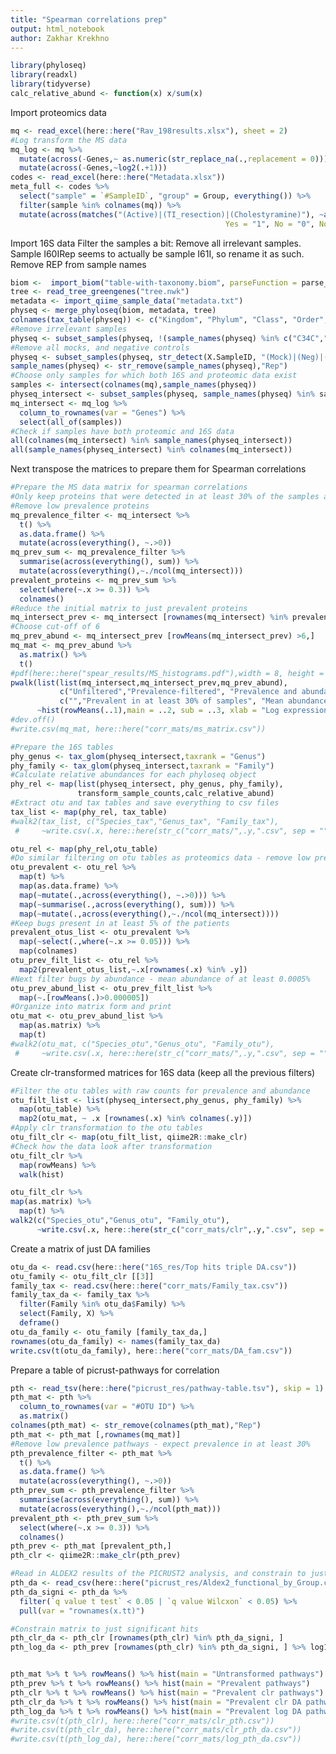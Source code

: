 ```yaml
---
title: "Spearman correlations prep"
output: html_notebook
author: Zakhar Krekhno
---
```


```r
library(phyloseq)
library(readxl)
library(tidyverse)
calc_relative_abund <- function(x) x/sum(x)
```

Import proteomics data
```r
mq <- read_excel(here::here("Rav_198results.xlsx"), sheet = 2)
#Log transform the MS data
mq_log <- mq %>% 
  mutate(across(-Genes,~ as.numeric(str_replace_na(.,replacement = 0)))) %>% 
  mutate(across(-Genes,~log2(.+1)))
codes <- read_excel(here::here("Metadata.xlsx"))
meta_full <- codes %>% 
  select("sample" = `#SampleID`, "group" = Group, everything()) %>% 
  filter(sample %in% colnames(mq)) %>% 
  mutate(across(matches("(Active)|(TI_resection)|(Cholestyramine)"), ~as.character(fct_recode(as_factor(.x), 
                                                Yes = "1", No = "0", Not_applicable = "NA"))))

```

Import 16S data
Filter the samples a bit:
Remove all irrelevant samples. Sample I60IRep seems to actually be sample I61I, so rename it as such. Remove REP from sample names

```r
biom <-  import_biom("table-with-taxonomy.biom", parseFunction = parse_taxonomy_default)
tree <- read_tree_greengenes("tree.nwk")
metadata <- import_qiime_sample_data("metadata.txt")
physeq <- merge_phyloseq(biom, metadata, tree)
colnames(tax_table(physeq)) <- c("Kingdom", "Phylum", "Class", "Order", "Family", "Genus", "Species")
#Remove irrelevant samples
physeq <- subset_samples(physeq, !(sample_names(physeq) %in% c("C34C","I01I","I60I","I12I", "I44I")))
#Remove all mocks, and negative controls
physeq <- subset_samples(physeq, str_detect(X.SampleID, "(Mock)|(Neg)|(TC7)|(H2O)", negate = T))
sample_names(physeq) <- str_remove(sample_names(physeq),"Rep")
#Choose only samples for which both 16S and proteomic data exist
samples <- intersect(colnames(mq),sample_names(physeq))
physeq_intersect <- subset_samples(physeq, sample_names(physeq) %in% samples)
mq_intersect <- mq_log %>% 
  column_to_rownames(var = "Genes") %>% 
  select(all_of(samples))
#Check if samples have both proteomic and 16S data
all(colnames(mq_intersect) %in% sample_names(physeq_intersect))
all(sample_names(physeq_intersect) %in% colnames(mq_intersect))
```
Next transpose the matrices to prepare them for Spearman correlations

```r
#Prepare the MS data matrix for spearman correlations
#Only keep proteins that were detected in at least 30% of the samples above an expression cut-off of 6 (log-value)
#Remove low prevalence proteins
mq_prevalence_filter <- mq_intersect %>% 
  t() %>% 
  as.data.frame() %>% 
  mutate(across(everything(), ~.>0))
mq_prev_sum <- mq_prevalence_filter %>% 
  summarise(across(everything(), sum)) %>% 
  mutate(across(everything(),~./ncol(mq_intersect)))
prevalent_proteins <- mq_prev_sum %>% 
  select(where(~.x >= 0.3)) %>% 
  colnames()
#Reduce the initial matrix to just prevalent proteins
mq_intersect_prev <- mq_intersect [rownames(mq_intersect) %in% prevalent_proteins,]
#Choose cut-off of 6
mq_prev_abund <- mq_intersect_prev [rowMeans(mq_intersect_prev) >6,]
mq_mat <- mq_prev_abund %>% 
  as.matrix() %>% 
  t()
#pdf(here::here("spear_results/MS_histograms.pdf"),width = 8, height = 6)
pwalk(list(list(mq_intersect,mq_intersect_prev,mq_prev_abund),
           c("Unfiltered","Prevalence-filtered", "Prevalence and abundance filtered"),
           c("","Prevalent in at least 30% of samples", "Mean abundance of at least 6 (log value)")),
      ~hist(rowMeans(..1),main = ..2, sub = ..3, xlab = "Log expression value"))
#dev.off()
#write.csv(mq_mat, here::here("corr_mats/ms_matrix.csv"))
```


```r
#Prepare the 16S tables
phy_genus <- tax_glom(physeq_intersect,taxrank = "Genus")
phy_family <- tax_glom(physeq_intersect,taxrank = "Family")
#Calculate relative abundances for each phyloseq object
phy_rel <- map(list(physeq_intersect, phy_genus, phy_family),
               transform_sample_counts,calc_relative_abund)
#Extract otu and tax tables and save everything to csv files
tax_list <- map(phy_rel, tax_table)
#walk2(tax_list, c("Species_tax","Genus_tax", "Family_tax"),
 #     ~write.csv(.x, here::here(str_c("corr_mats/",.y,".csv", sep = ""))))

otu_rel <- map(phy_rel,otu_table)
#Do similar filtering on otu tables as proteomics data - remove low prevalence and abundance microbes
otu_prevalent <- otu_rel %>% 
  map(t) %>% 
  map(as.data.frame) %>% 
  map(~mutate(.,across(everything(), ~.>0))) %>% 
  map(~summarise(.,across(everything(), sum))) %>% 
  map(~mutate(.,across(everything(),~./ncol(mq_intersect))))
#Keep bugs present in at least 5% of the patients
prevalent_otus_list <- otu_prevalent %>% 
  map(~select(.,where(~.x >= 0.05))) %>% 
  map(colnames)
otu_prev_filt_list <- otu_rel %>% 
  map2(prevalent_otus_list,~.x[rownames(.x) %in% .y])
#Next filter bugs by abundance - mean abundance of at least 0.0005%
otu_prev_abund_list <- otu_prev_filt_list %>% 
  map(~.[rowMeans(.)>0.000005])
#Organize into matrix form and print
otu_mat <- otu_prev_abund_list %>% 
  map(as.matrix) %>% 
  map(t)
#walk2(otu_mat, c("Species_otu","Genus_otu", "Family_otu"),
 #     ~write.csv(.x, here::here(str_c("corr_mats/",.y,".csv", sep = ""))))
```

Create clr-transformed matrices for 16S data (keep all the previous filters)

```r
#Filter the otu tables with raw counts for prevalence and abundance
otu_filt_list <- list(physeq_intersect,phy_genus, phy_family) %>% 
  map(otu_table) %>% 
  map2(otu_mat, ~ .x [rownames(.x) %in% colnames(.y)])
#Apply clr transformation to the otu tables
otu_filt_clr <- map(otu_filt_list, qiime2R::make_clr)
#Check how the data look after transformation
otu_filt_clr %>% 
  map(rowMeans) %>% 
  walk(hist)
```


```r
otu_filt_clr %>% 
map(as.matrix) %>% 
  map(t) %>% 
walk2(c("Species_otu","Genus_otu", "Family_otu"),
      ~write.csv(.x, here::here(str_c("corr_mats/clr",.y,".csv", sep = ""))))
```

Create a matrix of just DA families

```r
otu_da <- read.csv(here::here("16S_res/Top hits triple DA.csv"))
otu_family <- otu_filt_clr [[3]] 
family_tax <- read.csv(here::here("corr_mats/Family_tax.csv"))
family_tax_da <- family_tax %>% 
  filter(Family %in% otu_da$Family) %>% 
  select(Family, X) %>% 
  deframe()
otu_da_family <- otu_family [family_tax_da,]
rownames(otu_da_family) <- names(family_tax_da)
write.csv(t(otu_da_family), here::here("corr_mats/DA_fam.csv"))
```

Prepare a table of picrust-pathways for correlation
```r
pth <- read_tsv(here::here("picrust_res/pathway-table.tsv"), skip = 1)
pth_mat <- pth %>%  
  column_to_rownames(var = "#OTU ID") %>% 
  as.matrix() 
colnames(pth_mat) <- str_remove(colnames(pth_mat),"Rep")
pth_mat <- pth_mat [,rownames(mq_mat)] 
#Remove low prevalence pathways - expect prevalence in at least 30%
pth_prevalence_filter <- pth_mat %>%
  t() %>% 
  as.data.frame() %>% 
  mutate(across(everything(), ~.>0))
pth_prev_sum <- pth_prevalence_filter %>% 
  summarise(across(everything(), sum)) %>% 
  mutate(across(everything(),~./ncol(pth_mat)))
prevalent_pth <- pth_prev_sum %>% 
  select(where(~.x >= 0.3)) %>% 
  colnames()
pth_prev <- pth_mat [prevalent_pth,]
pth_clr <- qiime2R::make_clr(pth_prev)

#Read in ALDEX2 results of the PICRUST2 analysis, and constrain to just significant hits
pth_da <- read_csv(here::here("picrust_res/Aldex2_functional_by_Group.csv"))
pth_da_signi <- pth_da %>% 
  filter(`q value t test` < 0.05 | `q value Wilcxon` < 0.05) %>% 
  pull(var = "rownames(x.tt)")

#Constrain matrix to just significant hits
pth_clr_da <- pth_clr [rownames(pth_clr) %in% pth_da_signi, ]
pth_log_da <- pth_prev [rownames(pth_clr) %in% pth_da_signi, ] %>% log1p


pth_mat %>% t %>% rowMeans() %>% hist(main = "Untransformed pathways")
pth_prev %>% t %>% rowMeans() %>% hist(main = "Prevalent pathways")
pth_clr %>% t %>% rowMeans() %>% hist(main = "Prevalent clr pathways")
pth_clr_da %>% t %>% rowMeans() %>% hist(main = "Prevalent clr DA pathways")
pth_log_da %>% t %>% rowMeans() %>% hist(main = "Prevalent log DA pathways")
#write.csv(t(pth_clr), here::here("corr_mats/clr_pth.csv"))
#write.csv(t(pth_clr_da), here::here("corr_mats/clr_pth_da.csv"))
#write.csv(t(pth_log_da), here::here("corr_mats/log_pth_da.csv"))
```





